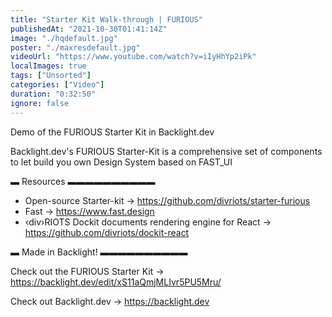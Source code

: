 ```yaml
---
title: "Starter Kit Walk-through | FURIOUS"
publishedAt: "2021-10-30T01:41:14Z"
image: "./hqdefault.jpg"
poster: "./maxresdefault.jpg"
videoUrl: "https://www.youtube.com/watch?v=iIyHhYp2iPk"
localImages: true
tags: ["Unsorted"]
categories: ["Video"]
duration: "0:32:50"
ignore: false
---
```


Demo of the FURIOUS Starter Kit in Backlight.dev

Backlight.dev's FURIOUS Starter-Kit is a comprehensive set of components to let build you own Design System based on FAST_UI

▬ Resources ▬▬▬▬▬▬▬▬▬▬

- Open-source Starter-kit → https://github.com/divriots/starter-furious
- Fast → https://www.fast.design
- ‹div›RIOTS Dockit documents rendering engine for React → https://github.com/divriots/dockit-react

▬ Made in Backlight! ▬▬▬▬▬▬▬▬▬▬

Check out the FURIOUS Starter Kit → https://backlight.dev/edit/xS11aQmjMLIvr5PU5Mru/

Check out Backlight.dev → https://backlight.dev
